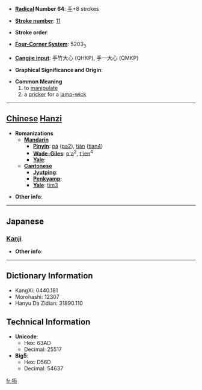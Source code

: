 * '''[[Wiktionary:Chinese radical index| Radical]] Number 64''': [[Wiktionary:Chinese radical index 手|手]]+8 strokes

* '''[[Wiktionary:Chinese total strokes index|Stroke number]]''': [[Wiktionary:Chinese total strokes index 11|11]]

* '''Stroke order''': 

* '''[[Wiktionary:Chinese four corner index|Four-Corner System]]''': 5203<sub>3</sub>

* '''[[Wiktionary:Chinese Cangjie index|Cangjie input]]''': 手竹大心 (QHKP), 手一大心 (QMKP)

* '''Graphical Significance and Origin''': 

* '''Common Meaning'''
*# to [[manipulate]]
*# a [[pricker]] for a [[lamp-wick]]


----

== [[Chinese]] [[Hanzi]] ==

* '''Romanizations'''
** '''[[Mandarin]]'''
*** '''[[Pinyin]]''': [[pá]] ([[pa2]]), [[tiàn]] ([[tian4]])
*** '''[[Wade-Giles]]''': [[p'a]]<sup>2</sup>, [[t'ien]]<sup>4</sup>
*** '''[[Yale]]''': 
** '''[[Cantonese]]'''
*** '''[[Jyutping]]''':
*** '''[[Penkyamp]]''': 
*** '''[[Yale]]''': [[tim3]]

* '''Other info''': 

----

==Japanese==
===[[Kanji]]===
{{kanji|on readings=[[てん]] (ten)
|kun readings=
}}

* '''Other info''':  

----

== Dictionary Information ==

* KangXi: 0440.181
* Morohashi: 12307
* Hanyu Da Zidian: 31890.110

== Technical Information ==

* '''Unicode''':
** Hex: 63AD
** Decimal: 25517
* '''Big5''':
** Hex: D56D
** Decimal: 54637

[[fr:掭]]